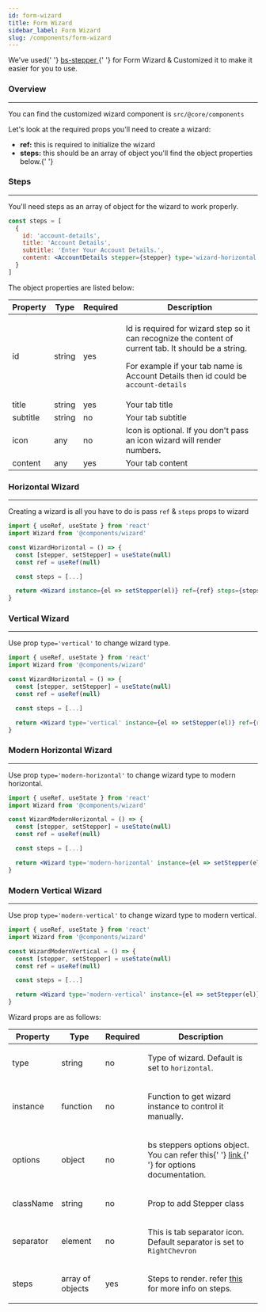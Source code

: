 ```yaml
---
id: form-wizard
title: Form Wizard
sidebar_label: Form Wizard
slug: /components/form-wizard
---
```



<p>
  We've used{' '}
  <a href='https://github.com/Johann-S/bs-stepper' target='_blank'>
    bs-stepper
  </a>{' '}
  for Form Wizard & Customized it to make it easier for you to use.
</p>

### Overview

---

<p>
  You can find the customized wizard component is <code>src/@core/components</code>
</p>

<p>Let's look at the required props you'll need to create a wizard:</p>

<ul className='pl-3 mb-5'>
  <li>
    <strong>ref:</strong> this is required to initialize the wizard
  </li>
  <li>
    <strong>steps:</strong> this should be an array of object you'll find the object properties below.{' '}
  </li>
</ul>

### Steps

---

<p>You'll need steps as an array of object for the wizard to work properly.</p>

```jsx
const steps = [
  {
    id: 'account-details',
    title: 'Account Details',
    subtitle: 'Enter Your Account Details.',
    content: <AccountDetails stepper={stepper} type='wizard-horizontal' />
  }
]
```

<p className='my-4'>The object properties are listed below:</p>

<Table responsive>
  <thead>
    <tr>
      <th>Property</th>
      <th>Type</th>
      <th>Required</th>
      <th>Description</th>
    </tr>
  </thead>
  <tbody>
    <tr>
      <td>id</td>
      <td>string</td>
      <td>yes</td>
      <td>
        <p>Id is required for wizard step so it can recognize the content of current tab. It should be a string.</p>
        <p className='mb-0'>
          For example if your tab name is Account Details then id could be <code>account-details</code>
        </p>
      </td>
    </tr>
    <tr>
      <td>title</td>
      <td>string</td>
      <td>yes</td>
      <td>Your tab title</td>
    </tr>
    <tr>
      <td>subtitle</td>
      <td>string</td>
      <td>no</td>
      <td>Your tab subtitle</td>
    </tr>
    <tr>
      <td>icon</td>
      <td>any</td>
      <td>no</td>
      <td>Icon is optional. If you don't pass an icon wizard will render numbers.</td>
    </tr>
    <tr>
      <td>content</td>
      <td>any</td>
      <td>yes</td>
      <td>Your tab content</td>
    </tr>
  </tbody>
</Table>

### Horizontal Wizard

---

<p>
  Creating a wizard is all you have to do is pass <code>ref</code> & <code>steps</code> props to wizard
</p>

```jsx title="WizardHorizontal.js"
import { useRef, useState } from 'react'
import Wizard from '@components/wizard'

const WizardHorizontal = () => {
  const [stepper, setStepper] = useState(null)
  const ref = useRef(null)

  const steps = [...]

  return <Wizard instance={el => setStepper(el)} ref={ref} steps={steps} />
}
```

### Vertical Wizard

---

<p>
  Use prop <code>type='vertical'</code> to change wizard type.
</p>

```jsx title="WizardHorizontal.js"
import { useRef, useState } from 'react'
import Wizard from '@components/wizard'

const WizardHorizontal = () => {
  const [stepper, setStepper] = useState(null)
  const ref = useRef(null)

  const steps = [...]

  return <Wizard type='vertical' instance={el => setStepper(el)} ref={ref} steps={steps} />
}
```

### Modern Horizontal Wizard

---

<p>
  Use prop <code>type='modern-horizontal'</code> to change wizard type to modern horizontal.
</p>

```jsx title="WizardModernHorizontal.js"
import { useRef, useState } from 'react'
import Wizard from '@components/wizard'

const WizardModernHorizontal = () => {
  const [stepper, setStepper] = useState(null)
  const ref = useRef(null)

  const steps = [...]

  return <Wizard type='modern-horizontal' instance={el => setStepper(el)} ref={ref} steps={steps} />
}
```

### Modern Vertical Wizard

---

<p>
  Use prop <code>type='modern-vertical'</code> to change wizard type to modern vertical.
</p>

```jsx title="WizardModernVertical.js"
import { useRef, useState } from 'react'
import Wizard from '@components/wizard'

const WizardModernVertical = () => {
  const [stepper, setStepper] = useState(null)
  const ref = useRef(null)

  const steps = [...]

  return <Wizard type='modern-vertical' instance={el => setStepper(el)} ref={ref} steps={steps} />
}
```

<p className='my-4'>Wizard props are as follows:</p>

<Table responsive>
  <thead>
    <tr>
      <th>Property</th>
      <th>Type</th>
      <th>Required</th>
      <th>Description</th>
    </tr>
  </thead>
  <tbody>
    <tr>
      <td>type</td>
      <td>string</td>
      <td>no</td>
      <td>
        <p className='mb-0'>
          Type of wizard. Default is set to <code>horizontal</code>.
        </p>
      </td>
    </tr>
    <tr>
      <td>instance</td>
      <td>function</td>
      <td>no</td>
      <td>
        <p className='mb-0'>Function to get wizard instance to control it manually.</p>
      </td>
    </tr>
    <tr>
      <td>options</td>
      <td>object</td>
      <td>no</td>
      <td>
        <p className='mb-0'>
          bs steppers options object. You can refer this{' '}
          <a href='https://github.com/Johann-S/bs-stepper' target='_blank'>
            link
          </a>{' '}
          for options documentation.
        </p>
      </td>
    </tr>
    <tr>
      <td>className</td>
      <td>string</td>
      <td>no</td>
      <td>
        <p className='mb-0'>Prop to add Stepper class</p>
      </td>
    </tr>
    <tr>
      <td>separator</td>
      <td>element</td>
      <td>no</td>
      <td>
        <p className='mb-0'>
          This is tab separator icon. Default separator is set to <code>RightChevron</code>
        </p>
      </td>
    </tr>
    <tr>
      <td>steps</td>
      <td>array of objects</td>
      <td>yes</td>
      <td>
        <p className='mb-0'>
          Steps to render. refer <a href='#steps'>this</a> for more info on steps.
        </p>
      </td>
    </tr>
  </tbody>
</Table>
